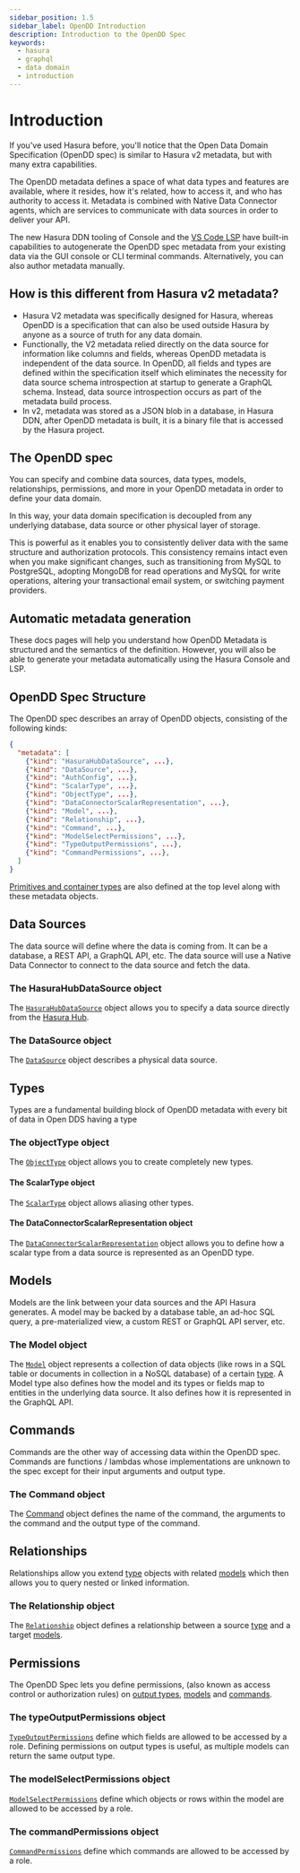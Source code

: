 ```yaml
---
sidebar_position: 1.5
sidebar_label: OpenDD Introduction
description: Introduction to the OpenDD Spec
keywords:
  - hasura
  - graphql
  - data domain
  - introduction
---
```


# Introduction

If you've used Hasura before, you'll notice that the Open Data Domain Specification (OpenDD spec) is similar to
Hasura v2 metadata, but with many extra capabilities.

The OpenDD metadata defines a space of what data types and features are available, where it resides, how it's related,
how to access it, and who has authority to access it. Metadata is combined with Native Data Connector agents,
which are services to communicate with data sources in order to deliver your API.

The new Hasura DDN tooling of Console and the
[VS Code LSP](https://marketplace.visualstudio.com/items?itemName=HasuraHQ.hasura) have built-in capabilities to
autogenerate the OpenDD spec metadata from your existing data via the GUI console or CLI terminal commands.
Alternatively, you can also author metadata manually.

## How is this different from Hasura v2 metadata?

- Hasura V2 metadata was specifically designed for Hasura, whereas OpenDD is a specification that can also be
  used outside Hasura by anyone as a source of truth for any data domain.
- Functionally, the V2 metadata relied directly on the data source for information like columns and fields, whereas
  OpenDD metadata is independent of the data source. In OpenDD, all fields and types are defined within the
  specification itself which eliminates the necessity for data source schema introspection at startup to generate a
  GraphQL schema. Instead, data source introspection occurs as part of the metadata build process.
- In v2, metadata was stored as a JSON blob in a database, in Hasura DDN, after OpenDD metadata is built, it is a binary
  file that is accessed by the Hasura project.

## The OpenDD spec

You can specify and combine data sources, data types, models, relationships, permissions, and more in your OpenDD
metadata in order to define your data domain.

In this way, your data domain specification is decoupled from any underlying database, data source or other physical
layer of storage.

This is powerful as it enables you to consistently deliver data with the same structure and authorization protocols.
This consistency remains intact even when you make significant changes, such as transitioning from MySQL to PostgreSQL,
adopting MongoDB for read operations and MySQL for write operations, altering your transactional email system, or
switching payment providers.

## Automatic metadata generation

These docs pages will help you understand how OpenDD Metadata is structured and the semantics of the
definition. However, you will also be able to generate your metadata automatically using the Hasura Console and LSP.

## OpenDD Spec Structure

The OpenDD spec describes an array of OpenDD objects, consisting of the following kinds:

```json
{
  "metadata": [
    {"kind": "HasuraHubDataSource", ...},
    {"kind": "DataSource", ...},
    {"kind": "AuthConfig", ...},
    {"kind": "ScalarType", ...},
    {"kind": "ObjectType", ...},
    {"kind": "DataConnectorScalarRepresentation", ...},
    {"kind": "Model", ...},
    {"kind": "Relationship", ...},
    {"kind": "Command", ...},
    {"kind": "ModelSelectPermissions", ...},
    {"kind": "TypeOutputPermissions", ...},
    {"kind": "CommandPermissions", ...},
  ]
}
```

[Primitives and container types](./types.mdx#primitive-and-container-types) are also defined at the
top level along with these metadata objects.

## Data Sources

The data source will define where the data is coming from. It can be a database, a REST API, a GraphQL API, etc. The
data source will use a Native Data Connector to connect to the data source and fetch the data.

### The HasuraHubDataSource object

The [`HasuraHubDataSource`](./data-source.mdx) object allows you to specify a data source directly
from the [Hasura Hub](https://hasura.io/hub/).

### The DataSource object

The [`DataSource`](./data-source.mdx) object describes a physical data source.

## Types

Types are a fundamental building block of OpenDD metadata with every bit of data in Open DDS having a type

### The objectType object

The [`ObjectType`](./types.mdx#object-types) object allows you to create completely new types.

#### The ScalarType object

The [`ScalarType`](./types.mdx#scalar-types) object allows aliasing other types.

#### The DataConnectorScalarRepresentation object

The [`DataConnectorScalarRepresentation`](./types.mdx#scalar-type-representation) object allows
you to define how a scalar type from a data source is represented as an OpenDD type.

## Models

Models are the link between your data sources and the API Hasura generates. A model may be backed by a database table,
an ad-hoc SQL query, a pre-materialized view, a custom REST or GraphQL API server, etc.

### The Model object

The [`Model`](./models.mdx) object represents a collection of data objects (like rows in a SQL table
or documents in collection in a NoSQL database) of a certain [type](./types.mdx). A Model type also defines how the
model and its types or fields map to entities in the underlying data source. It also defines how it is represented in
the GraphQL API.

## Commands

Commands are the other way of accessing data within the OpenDD spec. Commands are functions / lambdas whose
implementations are unknown to the spec except for their input arguments and output type.

### The Command object

The [Command](./commands.mdx) object defines the name of the command, the arguments to the
command and the output type of the command.

## Relationships

Relationships allow you extend [type](./types.mdx) objects with related [models](./models.mdx) which then allows you
to query nested or linked information.

### The Relationship object

The [`Relationship`](./relationships.mdx) object defines a relationship between a source
[type](./types.mdx) and a target [models](./models.mdx).

## Permissions

The OpenDD Spec lets you define permissions, (also known as access control or authorization rules) on
[output types](./types.mdx), [models](./models.mdx) and [commands](./commands.mdx).

### The typeOutputPermissions object

[`TypeOutputPermissions`](./permissions.mdx#type-output-permissions) define which fields are allowed to be accessed
by a role. Defining permissions on output types is useful, as multiple models can return the same output type.

### The modelSelectPermissions object

[`ModelSelectPermissions`](./permissions.mdx#model-select-permissions) define which objects or rows within the model
are allowed to be accessed by a role.

### The commandPermissions object

[`CommandPermissions`](./permissions.mdx#command-permissions) define which commands are allowed to be accessed by a role.
